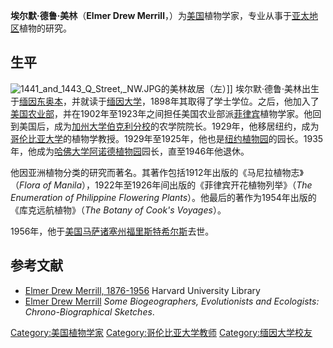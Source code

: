 '''埃尔默·德鲁·美林'''（'''Elmer Drew Merrill'''，{{bd|1876年|10月15日|1956年|2月25日|Merrill, Elmer Drew}}）为[[美国|美国]]植物学家，专业从事于[[亚太地区|亚太地区]]植物的研究。

== 生平 ==
[[File:1441_and_1443_Q_Street,_NW.JPG|thumb]]的美林故居（左）]]
埃尔默·德鲁·美林出生于[[缅因|缅因]][[东奥本|东奥本]]，并就读于[[缅因大学|缅因大学]]，1898年其取得了学士学位。之后，他加入了[[美国农业部|美国农业部]]，并在1902年至1923年之间担任美国农业部派[[菲律宾|菲律宾]]植物学家。他回到美国后，成为[[加州大学伯克利分校|加州大学伯克利分校]]的农学院院长。1929年，他移居纽约，成为[[哥伦比亚大学|哥伦比亚大学]]的植物学教授。1929年至1925年，他也是[[纽约植物园|纽约植物园]]的园长。1935年，他成为[[哈佛大学|哈佛大学]][[阿诺德植物园|阿诺德植物园]]园长，直至1946年他退休。

他因亚洲植物分类的研究而著名。其著作包括1912年出版的《马尼拉植物志》（''Flora of Manila''），1922年至1926年间出版的《菲律宾开花植物列举》（''The Enumeration of Philippine Flowering Plants''）。他最后的著作为1954年出版的《库克远航植物》（''The Botany of Cook's Voyages''）。

1956年，他于[[美国|美国]][[马萨诸塞州|马萨诸塞州]][[福里斯特希尔斯|福里斯特希尔斯]]去世。

{{botanist|Merr.|Merrill, Elmer Drew}}

== 参考文献 ==
{{reflist}}
<div class="references-small">
* [https://web.archive.org/web/20070313005754/http://oasis.harvard.edu:10080/oasis/deliver/~ajp00017 Elmer Drew Merrill, 1876-1956] Harvard University Library 
* [http://www.wku.edu/~smithch/chronob/MERR1876.htm Elmer Drew Merrill] {{Wayback|url=http://www.wku.edu/~smithch/chronob/MERR1876.htm |date=20080929005700 }} ''Some Biogeographers, Evolutionists and Ecologists: Chrono-Biographical Sketches''.
</div>

{{Authority control}}
{{DEFAULTSORT:Merrill, Elmer Drew}}

[[Category:美国植物学家|Category:美国植物学家]]
[[Category:哥伦比亚大学教师|Category:哥伦比亚大学教师]]
[[Category:缅因大学校友|Category:缅因大学校友]]